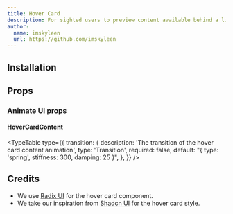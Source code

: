 ```yaml
---
title: Hover Card
description: For sighted users to preview content available behind a link.
author:
  name: imskyleen
  url: https://github.com/imskyleen
---
```


<ComponentPreview name="radix-hover-card-demo" />

## Installation

<ComponentInstallation name="radix-hover-card" />

## Props

<div className="flex flex-row gap-x-3">
  <ExternalLink
    href="https://www.radix-ui.com/primitives/docs/components/hover-card"
    text="Docs"
  />
  <ExternalLink
    href="https://www.radix-ui.com/primitives/docs/components/hover-card#api-reference"
    text="API Reference"
  />
</div>

### Animate UI props

#### HoverCardContent

<TypeTable
  type={{
    transition: {
      description: 'The transition of the hover card content animation',
      type: 'Transition',
      required: false,
      default: "{ type: 'spring', stiffness: 300, damping: 25 }",
    },
  }}
/>

## Credits

- We use [Radix UI](https://www.radix-ui.com/primitives/docs/components/hover-card) for the hover card component.
- We take our inspiration from [Shadcn UI](https://ui.shadcn.com/docs/components/hover-card) for the hover card style.
